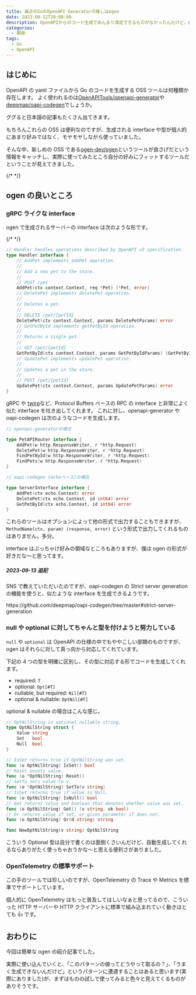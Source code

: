 ```yaml
---
title: 最近のGoのOpenAPI Generatorの推しはogen
date: 2023-09-12T20:00:00
description: OpenAPIからのコード生成であんまり満足できるものがなかったんだけど、ogenは結構良さげそうだった
categories:
  - 開発
tags:
  - Go
  - OpenAPI
---
```


## はじめに

OpenAPI の yaml ファイルから Go のコードを生成する OSS ツールは何種類か存在します。
よく使われるのは[OpenAPITools/openapi-generator](https://github.com/OpenAPITools/openapi-generator)や[deepmap/oapi-codegen](https://github.com/deepmap/oapi-codegen)でしょうか。

ググると日本語の記事もたくさん出てきます。

<ExLinkCard url="https://tech.layerx.co.jp/entry/generate-go-code-by-openapi-generator"/>
<ExLinkCard url="https://techblog.zozo.com/entry/openapi3/go"/>
<ExLinkCard url="https://future-architect.github.io/articles/20200701/"/>

もちろんこれらの OSS は便利なのですが、生成される interface や型が個人的にあまり好みではなく、モヤモヤしながら使っていました。

そんな中、新しめの OSS である[ogen-dev/ogen](https://github.com/ogen-go/ogen)というツールが良さげだという情報をキャッチし、実際に使ってみたところ自分の好みにフィットするツールだということが見えてきました。

<ExLinkCard url="https://ogen.dev/"/>

{/* <!--more--> */}

## ogen の良いところ

### gRPC ライクな interface

ogen で生成されるサーバーの interface は次のような形です。

{/* <!--more--> */}

```go
// Handler handles operations described by OpenAPI v3 specification.
type Handler interface {
    // AddPet implements addPet operation.
    //
    // Add a new pet to the store.
    //
    // POST /pet
    AddPet(ctx context.Context, req *Pet) (*Pet, error)
    // DeletePet implements deletePet operation.
    //
    // Deletes a pet.
    //
    // DELETE /pet/{petId}
    DeletePet(ctx context.Context, params DeletePetParams) error
    // GetPetById implements getPetById operation.
    //
    // Returns a single pet.
    //
    // GET /pet/{petId}
    GetPetById(ctx context.Context, params GetPetByIdParams) (GetPetByIdRes, error)
    // UpdatePet implements updatePet operation.
    //
    // Updates a pet in the store.
    //
    // POST /pet/{petId}
    UpdatePet(ctx context.Context, params UpdatePetParams) error
}
```

gRPC や [twirp](https://github.com/twitchtv/twirp)など、Protocol Buffers ベースの RPC の interface と非常によく似た interface を吐き出してくれます。
これに対し、openapi-generator や oapi-codegen は次のようなコードを生成します。

```go
// openapi-generatorの場合

type PetAPIRouter interface {
	AddPet(w http.ResponseWriter, r *http.Request)
	DeletePet(w http.ResponseWriter, r *http.Request)
	FindPetById(w http.ResponseWriter, r *http.Request)
	FindPets(w http.ResponseWriter, r *http.Request)
}
```

```go
// oapi-codegen (echoベース)の場合

type ServerInterface interface {
	AddPet(ctx echo.Context) error
	DeletePet(ctx echo.Context, id int64) error
	GetPetById(ctx echo.Context, id int64) error
}
```

これらのツールはオプションによって他の形式で出力することもできますが、`MethodName(ctx, param) (response, error)` という形式で出力してくれるものはありません。多分。

interface はぶっちゃけ好みの領域なところもありますが、僕は ogen の形式が好きだな〜と思ってます。

##### 2023-09-13 追記

SNS で教えていただいたのですが、oapi-codegen の Strict server generation の機能を使うと、似たような interface を生成できるようです。

<BlockLink href="https://github.com/deepmap/oapi-codegen/tree/master#strict-server-generation">
  https://github.com/deepmap/oapi-codegen/tree/master#strict-server-generation
</BlockLink>

### null や optional に対してちゃんと型を付けようと努力している

`null` や `optional` は OpenAPI の仕様の中でもややこしい部類のものですが、ogen はそれらに対して真っ向から対応してくれています。

<ExLinkCard url="https://ogen.dev/docs/types/optional"/>

下記の 4 つの型を明確に区別し、その型に対応する形でコードを生成してくれます。

- required: `T`
- optional: `Opt[#T]`
- nullable, but required: `Nil[#T]`
- optional & nullable: `OptNil[#T]`

optional & nullable の場合はこんな感じ。

```go
// OptNilString is optional nullable string.
type OptNilString struct {
    Value string
    Set   bool
    Null  bool
}

// IsSet returns true if OptNilString was set.
func (o OptNilString) IsSet() bool
// Reset unsets value.
func (o *OptNilString) Reset()
// SetTo sets value to v.
func (o *OptNilString) SetTo(v string)
// IsSet returns true if value is Null.
func (o OptNilString) IsNull() bool
// Get returns value and boolean that denotes whether value was set.
func (o OptNilString) Get() (v string, ok bool)
// Or returns value if set, or given parameter if does not.
func (o OptNilString) Or(d string) string

func NewOptNilString(v string) OptNilString
```

こういう Optional 型は自分で書くのは面倒くさいんだけど、自動生成してくれるならありがたく使っちゃおうかな〜と思える便利さがありました。

### OpenTelemetry の標準サポート

この手のツールでは珍しいのですが、OpenTelemetry の Trace や Metrics を標準でサポートしています。

個人的に OpenTelemetry はもっと普及してほしいなぁと思ってるので、こういった HTTP サーバーや HTTP クライアントに標準で組み込まれていく動きはとても 👍 です。

## おわりに

今回は簡単な ogen の紹介記事でした。

実際に使い込んでいくと、「このパターンの値ってどうやって取るの？」、「うまく生成できないんだけど」というパターンに遭遇することはあると思います(実際にありました)が、まずはものの試しで使ってみると色々と見えてくるものがありそうです。
